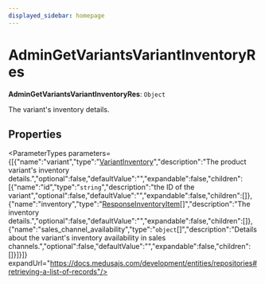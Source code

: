 ```yaml
---
displayed_sidebar: homepage
---
```



# AdminGetVariantsVariantInventoryRes

 **AdminGetVariantsVariantInventoryRes**: `Object`

The variant's inventory details.

## Properties

<ParameterTypes parameters={[{"name":"variant","type":"[VariantInventory](medusa.VariantInventory.mdx)","description":"The product variant's inventory details.","optional":false,"defaultValue":"","expandable":false,"children":[{"name":"id","type":"`string`","description":"the ID of the variant","optional":false,"defaultValue":"","expandable":false,"children":[]},{"name":"inventory","type":"[ResponseInventoryItem](medusa.ResponseInventoryItem.mdx)[]","description":"The inventory details.","optional":false,"defaultValue":"","expandable":false,"children":[]},{"name":"sales_channel_availability","type":"`object`[]","description":"Details about the variant's inventory availability in sales channels.","optional":false,"defaultValue":"","expandable":false,"children":[]}]}]} expandUrl="https://docs.medusajs.com/development/entities/repositories#retrieving-a-list-of-records"/>
